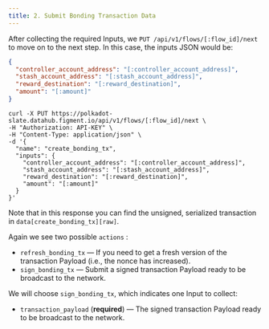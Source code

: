 ```yaml
---
title: 2. Submit Bonding Transaction Data
---
```


After collecting the required Inputs, we `PUT /api/v1/flows/[:flow_id]/next` to move on to the next step. In this case, the inputs JSON would be:

```json
{
  "controller_account_address": "[:controller_account_address]",
  "stash_account_address": "[:stash_account_address]",
  "reward_destination": "[:reward_destination]",
  "amount": "[:amount]"
}
```

```text
curl -X PUT https://polkadot-slate.datahub.figment.io/api/v1/flows/[:flow_id]/next \
-H "Authorization: API-KEY" \
-H "Content-Type: application/json" \
-d '{
  "name": "create_bonding_tx",
  "inputs": {
    "controller_account_address": "[:controller_account_address]",
    "stash_account_address": "[:stash_account_address]",
    "reward_destination": "[:reward_destination]",
    "amount": "[:amount]"
  }
}'
```

Note that in this response you can find the unsigned, serialized transaction in `data[create_bonding_tx][raw]`.

Again we see two possible `actions` :

- `refresh_bonding_tx` — If you need to get a fresh version of the transaction Payload (i.e., the nonce has increased).
- `sign_bonding_tx` — Submit a signed transaction Payload ready to be broadcast to the network.

We will choose `sign_bonding_tx`, which indicates one Input to collect:

- `transaction_payload` (**required**) — The signed transaction Payload ready to be broadcast to the network.
